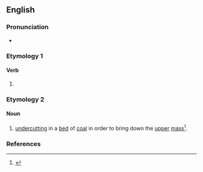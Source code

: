 ==English==

===Pronunciation===
* {{rhymes|en|əʊlɪŋ|s=2}}

===Etymology 1===

====Verb====
{{head|en|verb form}}

# {{present participle of|en|hole|nocat=1}}

===Etymology 2===
{{suffix|en|hole|t1=a hollow|ing}}

====Noun====
{{en-noun}}

# {{lb|en|mining}} [[undercut]]ting in a [[bed]] of [[coal]] in order to bring down the [[upper]] [[mass]]<ref>{{R:Raymond Glossary}}</ref>.

===References===
<references/>